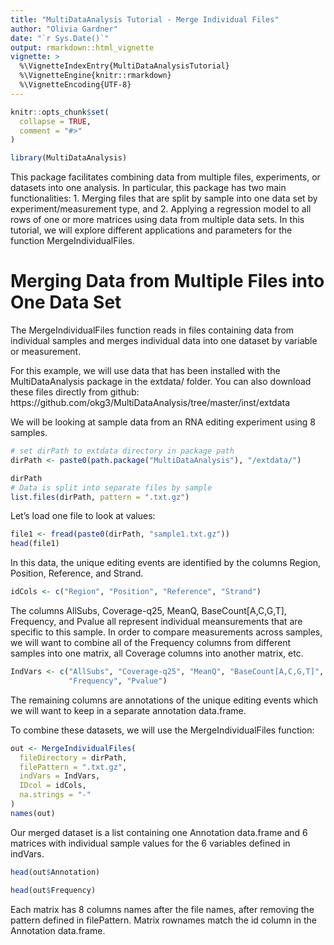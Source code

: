 ---
title: "MultiDataAnalysis Tutorial - Merge Individual Files"
author: "Olivia Gardner"
date: "`r Sys.Date()`"
output: rmarkdown::html_vignette
vignette: >
  %\VignetteIndexEntry{MultiDataAnalysisTutorial}
  %\VignetteEngine{knitr::rmarkdown}
  %\VignetteEncoding{UTF-8}
---

```{r, include = FALSE}
knitr::opts_chunk$set(
  collapse = TRUE,
  comment = "#>"
)
```

```{r setup}
library(MultiDataAnalysis)
```

This package facilitates combining data from multiple files, experiments, or datasets into one analysis. In particular, this package has two main functionalities: 1. Merging files that are split by sample into one data set by experiment/measurement type, and 2. Applying a regression model to all rows of one or more matrices using data from multiple data sets. In this tutorial, we will explore different applications and parameters for the function MergeIndividualFiles. 


# Merging Data from Multiple Files into One Data Set 

The MergeIndividualFiles function reads in files containing data from individual samples and merges individual data into one dataset by variable or measurement. 

For this example, we will use data that has been installed with the MultiDataAnalysis package in the extdata/ folder. You can also download these files directly from github: https://github.com/okg3/MultiDataAnalysis/tree/master/inst/extdata 

We will be looking at sample data from an RNA editing experiment using 8 samples. 

```{r}
# set dirPath to extdata directory in package path 
dirPath <- paste0(path.package("MultiDataAnalysis"), "/extdata/")
```
```{r}
dirPath
# Data is split into separate files by sample
list.files(dirPath, pattern = ".txt.gz")
```

Let's load one file to look at values: 

```{r}
file1 <- fread(paste0(dirPath, "sample1.txt.gz"))
head(file1)
```

In this data, the unique editing events are identified by the columns Region, Position, Reference, and Strand. 

```{r}
idCols <- c("Region", "Position", "Reference", "Strand")
```

The columns AllSubs, Coverage-q25, MeanQ, BaseCount[A,C,G,T], Frequency, and Pvalue all represent individual meansurements that are specific to this sample. In order to compare measurements across samples, we will want to combine all of the Frequency columns from different samples into one matrix, all Coverage columns into another matrix, etc. 

```{r}
IndVars <- c("AllSubs", "Coverage-q25", "MeanQ", "BaseCount[A,C,G,T]", 
             "Frequency", "Pvalue")
```

The remaining columns are annotations of the unique editing events which we will want to keep in a separate annotation data.frame. 

To combine these datasets, we will use the MergeIndividualFiles function: 

```{r}
out <- MergeIndividualFiles(
  fileDirectory = dirPath,
  filePattern = ".txt.gz", 
  indVars = IndVars,
  IDcol = idCols,
  na.strings = "-"
)
names(out)
```

Our merged dataset is a list containing one Annotation data.frame and 6 matrices with individual sample values for the 6 variables defined in indVars. 

```{r}
head(out$Annotation)

head(out$Frequency)
```

Each matrix has 8 columns names after the file names, after removing the pattern defined in filePattern. Matrix rownames match the id column in the Annotation data.frame. 

